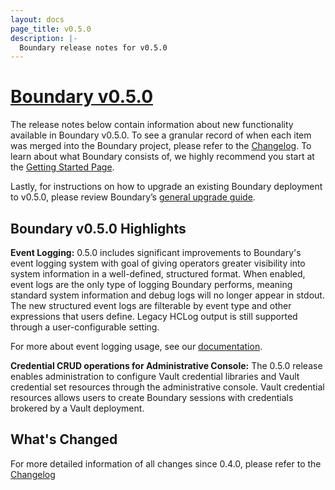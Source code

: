 ```yaml
---
layout: docs
page_title: v0.5.0
description: |-
  Boundary release notes for v0.5.0
---
```


# [Boundary v0.5.0](https://www.boundaryproject.io/downloads)

The release notes below contain information about new functionality available in Boundary v0.5.0.
To see a granular record of when each item was merged into the Boundary project, please refer to the [Changelog](https://github.com/hashicorp/boundary/blob/main/CHANGELOG.md).
To learn about what Boundary consists of, we highly recommend you start at the [Getting Started Page](/docs/getting-started).

Lastly, for instructions on how to upgrade an existing Boundary deployment to v0.5.0, please review Boundary’s [general upgrade guide](https://learn.hashicorp.com/tutorials/boundary/upgrade-version).

## Boundary v0.5.0 Highlights

**Event Logging:** 0.5.0 includes significant improvements to Boundary's event logging system with goal of giving operators greater visibility into system information in a well-defined, structured format.
When enabled, event logs are the only type of logging Boundary performs, meaning standard system information and debug logs will no longer appear in stdout.
The new structured event logs are filterable by event type and other expressions that users define. Legacy HCLog output is still supported through a user-configurable setting.

For more about event logging usage, see our [documentation](/docs/configuration/events/overview).

**Credential CRUD operations for Administrative Console:** The 0.5.0 release enables administration to configure Vault credential libraries and Vault credential set resources through the administrative console.
Vault credential resources allows users to create Boundary sessions with credentials brokered by a Vault deployment.

## What's Changed

For more detailed information of all changes since 0.4.0, please refer to the [Changelog](https://github.com/hashicorp/boundary/blob/main/CHANGELOG.md)
